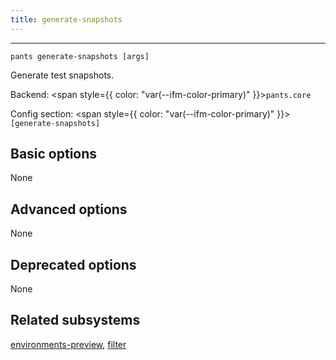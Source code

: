 ```yaml
---
title: generate-snapshots
---
```



---

```
pants generate-snapshots [args]
```

Generate test snapshots.

Backend: <span style={{ color: "var(--ifm-color-primary)" }}>`pants.core`</span>

Config section: <span style={{ color: "var(--ifm-color-primary)" }}>`[generate-snapshots]`</span>

## Basic options

<span className={styles.options}>

None

## Advanced options

None

## Deprecated options

None

## Related subsystems

[environments-preview](reference-environments-preview), [filter](reference-filter)

</span>